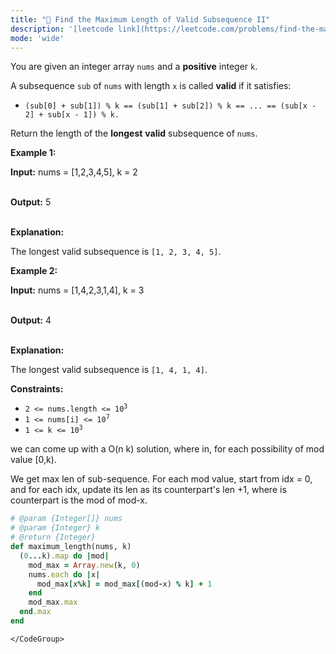 ```yaml
---
title: "🧀 Find the Maximum Length of Valid Subsequence II"
description: '[leetcode link](https://leetcode.com/problems/find-the-maximum-length-of-valid-subsequence-ii/description/)'
mode: 'wide'
---
```

<Tabs>
  <Tab title="Question" icon="circle-question" iconType="regular">
    <Card>
      You are given an integer array <code>nums</code> and a <strong>positive</strong> integer <code>k</code>. <p>A <span data-keyword="subsequence-array">subsequence</span> <code>sub</code> of <code>nums</code> with length <code>x</code> is called <strong>valid</strong> if it satisfies:</p>  <ul>  <li><code>(sub[0] + sub[1]) % k == (sub[1] + sub[2]) % k == ... == (sub[x - 2] + sub[x - 1]) % k.</code></li> </ul> Return the length of the <strong>longest</strong> <strong>valid</strong> subsequence of <code>nums</code>.  <p><strong class="example">Example 1:</strong></p>  <div class="example-block"> <p><strong>Input:</strong> <span class="example-io">nums = [1,2,3,4,5], k = 2</span></p>  <p><br/> <strong>Output:</strong> <span class="example-io">5</span></p>  <p><br/> <strong>Explanation:</strong></p>  <p>The longest valid subsequence is <code>[1, 2, 3, 4, 5]</code>.</p> </div>  <p><strong class="example">Example 2:</strong></p>  <div class="example-block"> <p><strong>Input:</strong> <span class="example-io">nums = [1,4,2,3,1,4], k = 3</span></p>  <p><br/> <strong>Output:</strong> <span class="example-io">4</span></p>  <p><br/> <strong>Explanation:</strong></p>  <p>The longest valid subsequence is <code>[1, 4, 1, 4]</code>.</p> </div>   <p><strong>Constraints:</strong></p>  <ul>  <li><code>2 &lt;= nums.length &lt;= 10<sup>3</sup></code></li>  <li><code>1 &lt;= nums[i] &lt;= 10<sup>7</sup></code></li>  <li><code>1 &lt;= k &lt;= 10<sup>3</sup></code></li> </ul> 
    </Card>
  </Tab>
  <Tab title="Solution" icon="lightbulb" iconType="regular" >
    <Card>
      we can come up with a O(n k) solution, where in, for each possibility of mod value [0,k).

We get max len of sub-sequence. For each mod value, start from idx = 0, and for each idx, update its len as its counterpart's len +1, where is counterpart is the mod of mod-x.
</Card>
  <Expandable title="code">
    <CodeGroup dropdown>
```ruby title="Find the Maximum Length of Valid Subsequence II" lines
# @param {Integer[]} nums
# @param {Integer} k
# @return {Integer}
def maximum_length(nums, k)
  (0...k).map do |mod|
    mod_max = Array.new(k, 0)
    nums.each do |x|
      mod_max[x%k] = mod_max[(mod-x) % k] + 1
    end
    mod_max.max
  end.max
end
```
    </CodeGroup>
  </Expandable>
  </Tab>
</Tabs>